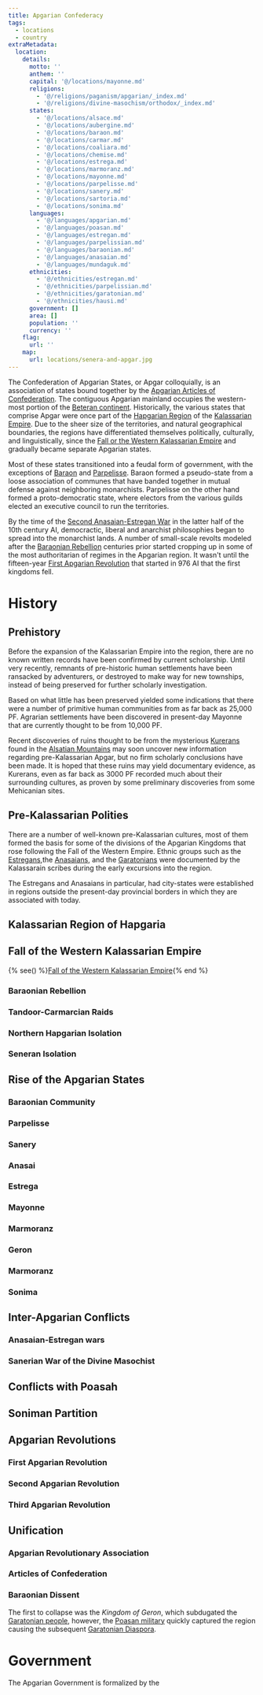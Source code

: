 ```yaml
---
title: Apgarian Confederacy
tags:
  - locations
  - country
extraMetadata:
  location:
    details:
      motto: ''
      anthem: ''
      capital: '@/locations/mayonne.md'
      religions:
        - '@/religions/paganism/apgarian/_index.md'
        - '@/religions/divine-masochism/orthodox/_index.md'
      states:
        - '@/locations/alsace.md'
        - '@/locations/aubergine.md'
        - '@/locations/baraon.md'
        - '@/locations/carmar.md'
        - '@/locations/coaliara.md'
        - '@/locations/chemise.md'
        - '@/locations/estrega.md'
        - '@/locations/marmoranz.md'
        - '@/locations/mayonne.md'
        - '@/locations/parpelisse.md'
        - '@/locations/sanery.md'
        - '@/locations/sartoria.md'
        - '@/locations/sonima.md'
      languages:
        - '@/languages/apgarian.md'
        - '@/languages/poasan.md'
        - '@/languages/estregan.md'
        - '@/languages/parpelissian.md'
        - '@/languages/baraonian.md'
        - '@/languages/anasaian.md'
        - '@/languages/mundaguk.md'
      ethnicities:
        - '@/ethnicities/estregan.md'
        - '@/ethnicities/parpelissian.md'
        - '@/ethnicities/garatonian.md'
        - '@/ethnicities/hausi.md'
      government: []
      area: []
      population: ''
      currency: ''
    flag:
      url: ''
    map:
      url: locations/senera-and-apgar.jpg
---
```



The Confederation of Apgarian States, or Apgar colloquially, is an association
of states bound together by the
[Apgarian Articles of Confederation](../notes/apgarian-articles-of-confederation.mdx).
The contiguous Apgarian mainland occupies the western-most portion of the
[Beteran continent](./betera/index.mdx). Historically, the various
states that comprise Apgar were once part of the
[Hapgarian Region](./hapgaria.mdx) of the
[Kalassarian Empire](../organizations/kalassarian-empire.mdx). Due to the sheer
size of the territories, and natural geographical boundaries, the regions have
differentiated themselves politically, culturally, and linguistically, since the
[Fall or the Western Kalassarian Empire](../events/fall-of-the-western-kalassarian-empire.mdx)
and gradually became separate Apgarian states.

Most of these states transitioned into a feudal form of government, with the
exceptions of [Baraon](./baraon.mdx) and
[Parpelisse](./parpelisse.mdx). Baraon formed a pseudo-state from a
loose association of communes that have banded together in mutual defense
against neighboring monarchists. Parpelisse on the other hand formed a
proto-democratic state, where electors from the various guilds elected an
executive council to run the territories.

By the time of the
[Second Anasaian-Estregan War](../events/second-anasaian-estregan-war.mdx) in the
latter half of the 10th century AI, democractic, liberal and anarchist
philosophies began to spread into the monarchist lands. A number of small-scale
revolts modeled after the [Baraonian Rebellion](../events/baraonian-rebellion.mdx)
centuries prior started cropping up in some of the most authoritarian of regimes
in the Apgarian region. It wasn't until the fifteen-year
[First Apgarian Revolution](../events/first-apgarian-revolution.mdx) that started
in 976 AI that the first kingdoms fell.

# History

## Prehistory

Before the expansion of the Kalassarian Empire into the region, there are no
known written records have been confirmed by current scholarship. Until very
recently, remnants of pre-historic human settlements have been ransacked by
adventurers, or destroyed to make way for new townships, instead of being
preserved for further scholarly investigation.

Based on what little has been preserved yielded some indications that there were
a number of primitive human communities from as far back as 25,000 PF. Agrarian
settlements have been discovered in present-day Mayonne that are currently
thought to be from 10,000 PF.

Recent discoveries of ruins thought to be from the mysterious
[Kurerans](../species/kureran.mdx) found in the
[Alsatian Mountains](./alsatian-mountains.mdx) may soon uncover new
information regarding pre-Kalassarian Apgar, but no firm scholarly conclusions
have been made. It is hoped that these ruins may yield documentary evidence, as
Kurerans, even as far back as 3000 PF recorded much about their surrounding
cultures, as proven by some preliminary discoveries from some Mehicanian sites.

## Pre-Kalassarian Polities

<Stub />

There are a number of well-known pre-Kalassarian cultures, most of them formed
the basis for some of the divisions of the Apgarian Kingdoms that rose following
the Fall of the Western Empire. Ethnic groups such as the
[Estregans](../ethnicities/estregan.mdx),the
[Anasaians](../ethnicities/estregan.mdx), and the
[Garatonians](../ethnicities/garatonian.mdx) were documented by the Kalassarain
scribes during the early excursions into the region.

The Estregans and Anasaians in particular, had city-states were established in
regions outside the present-day provincial borders in which they are associated
with today.

## Kalassarian Region of Hapgaria

## Fall of the Western Kalassarian Empire

{% see() %}[Fall of the Western Kalassarian Empire](../events/fall-of-the-western-kalassarian-empire.mdx){% end %}

### Baraonian Rebellion

### Tandoor-Carmarcian Raids

### Northern Hapgarian Isolation

### Seneran Isolation

## Rise of the Apgarian States

### Baraonian Community

### Parpelisse

### Sanery

### Anasai

### Estrega

### Mayonne

### Marmoranz

### Geron

### Marmoranz

### Sonima

## Inter-Apgarian Conflicts

### Anasaian-Estregan wars

### Sanerian War of the Divine Masochist

## Conflicts with Poasah

## Soniman Partition

## Apgarian Revolutions

### First Apgarian Revolution

### Second Apgarian Revolution

### Third Apgarian Revolution

## Unification

### Apgarian Revolutionary Association

### Articles of Confederation

### Baraonian Dissent

The first to collapse was the _Kingdom of Geron_, which subdugated the
[Garatonian people](../ethnicities/garatonian.mdx), however, the
[Poasan military](./poasah.mdx#armed-forces) quickly captured the
region causing the subsequent
[Garatonian Diaspora](../events/garatonian-diaspora.mdx).

# Government

The Apgarian Government is formalized by the
